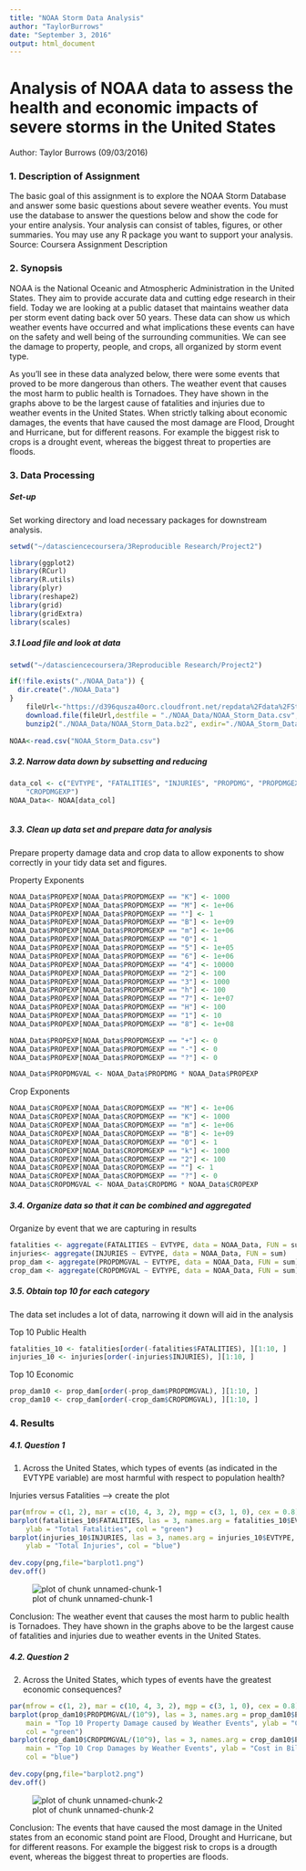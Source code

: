 ```yaml
---
title: "NOAA Storm Data Analysis"
author: "TaylorBurrows"
date: "September 3, 2016"
output: html_document
---
```


# Analysis of NOAA data to assess the health and economic impacts of severe storms in the United States
 
 Author: Taylor Burrows (09/03/2016)


### 1. Description of Assignment

The basic goal of this assignment is to explore the NOAA Storm Database and answer some basic questions about severe weather events. You must use the database to answer the questions below and show the code for your entire analysis. Your analysis can consist of tables, figures, or other summaries. You may use any R package you want to support your analysis. Source: Coursera Assignment Description

### 2. Synopsis

NOAA is the National Oceanic and Atmospheric Administration in the United States. They aim to provide accurate data and cutting edge research in their field. Today we are looking at a public dataset that maintains weather data per storm event dating back over 50 years. These data can show us which weather events have occurred and what implications these events can have on the safety and well being of the surrounding communities. We can see the damage to property, people, and crops, all organized by storm event type. 

As you'll see in these data analyzed below, there were some events that proved to be more dangerous than others. The weather event that causes the most harm to public health is Tornadoes. They have shown in the graphs above to be the largest cause of fatalities and injuries due to weather events in the United States. When strictly talking about economic damages, the events that have caused the most damage are Flood, Drought and Hurricane, but for different reasons. For example the biggest risk to crops is a drought event, whereas the biggest threat to properties are floods. 


### 3. Data Processing
##### Set-up
Set working directory and load necessary packages for downstream analysis. 
```r
setwd("~/datasciencecoursera/3Reproducible Research/Project2")

library(ggplot2)
library(RCurl)
library(R.utils) 
library(plyr)
library(reshape2)
library(grid)
library(gridExtra)
library(scales)
```


##### 3.1 Load file and look at data

```r
setwd("~/datasciencecoursera/3Reproducible Research/Project2")

if(!file.exists("./NOAA_Data")) {
  dir.create("./NOAA_Data")
}
    fileUrl<-"https://d396qusza40orc.cloudfront.net/repdata%2Fdata%2FStormData.bz2"
    download.file(fileUrl,destfile = "./NOAA_Data/NOAA_Storm_Data.csv", method="curl")
    bunzip2("./NOAA_Data/NOAA_Storm_Data.bz2", exdir="./NOAA_Storm_Data.csv")
    
NOAA<-read.csv("NOAA_Storm_Data.csv")

```


##### 3.2. Narrow data down by subsetting and reducing

```r
data_col <- c("EVTYPE", "FATALITIES", "INJURIES", "PROPDMG", "PROPDMGEXP", "CROPDMG", 
    "CROPDMGEXP")
NOAA_Data<- NOAA[data_col]
   
```

##### 3.3. Clean up data set and prepare data for analysis
Prepare property damage data and crop data to allow exponents to show correctly in your tidy data set and figures. 

Property Exponents
```r
NOAA_Data$PROPEXP[NOAA_Data$PROPDMGEXP == "K"] <- 1000
NOAA_Data$PROPEXP[NOAA_Data$PROPDMGEXP == "M"] <- 1e+06
NOAA_Data$PROPEXP[NOAA_Data$PROPDMGEXP == ""] <- 1
NOAA_Data$PROPEXP[NOAA_Data$PROPDMGEXP == "B"] <- 1e+09
NOAA_Data$PROPEXP[NOAA_Data$PROPDMGEXP == "m"] <- 1e+06
NOAA_Data$PROPEXP[NOAA_Data$PROPDMGEXP == "0"] <- 1
NOAA_Data$PROPEXP[NOAA_Data$PROPDMGEXP == "5"] <- 1e+05
NOAA_Data$PROPEXP[NOAA_Data$PROPDMGEXP == "6"] <- 1e+06
NOAA_Data$PROPEXP[NOAA_Data$PROPDMGEXP == "4"] <- 10000
NOAA_Data$PROPEXP[NOAA_Data$PROPDMGEXP == "2"] <- 100
NOAA_Data$PROPEXP[NOAA_Data$PROPDMGEXP == "3"] <- 1000
NOAA_Data$PROPEXP[NOAA_Data$PROPDMGEXP == "h"] <- 100
NOAA_Data$PROPEXP[NOAA_Data$PROPDMGEXP == "7"] <- 1e+07
NOAA_Data$PROPEXP[NOAA_Data$PROPDMGEXP == "H"] <- 100
NOAA_Data$PROPEXP[NOAA_Data$PROPDMGEXP == "1"] <- 10
NOAA_Data$PROPEXP[NOAA_Data$PROPDMGEXP == "8"] <- 1e+08

NOAA_Data$PROPEXP[NOAA_Data$PROPDMGEXP == "+"] <- 0
NOAA_Data$PROPEXP[NOAA_Data$PROPDMGEXP == "-"] <- 0
NOAA_Data$PROPEXP[NOAA_Data$PROPDMGEXP == "?"] <- 0

NOAA_Data$PROPDMGVAL <- NOAA_Data$PROPDMG * NOAA_Data$PROPEXP

```

Crop Exponents

```r
NOAA_Data$CROPEXP[NOAA_Data$CROPDMGEXP == "M"] <- 1e+06
NOAA_Data$CROPEXP[NOAA_Data$CROPDMGEXP == "K"] <- 1000
NOAA_Data$CROPEXP[NOAA_Data$CROPDMGEXP == "m"] <- 1e+06
NOAA_Data$CROPEXP[NOAA_Data$CROPDMGEXP == "B"] <- 1e+09
NOAA_Data$CROPEXP[NOAA_Data$CROPDMGEXP == "0"] <- 1
NOAA_Data$CROPEXP[NOAA_Data$CROPDMGEXP == "k"] <- 1000
NOAA_Data$CROPEXP[NOAA_Data$CROPDMGEXP == "2"] <- 100
NOAA_Data$CROPEXP[NOAA_Data$CROPDMGEXP == ""] <- 1
NOAA_Data$CROPEXP[NOAA_Data$CROPDMGEXP == "?"] <- 0
NOAA_Data$CROPDMGVAL <- NOAA_Data$CROPDMG * NOAA_Data$CROPEXP

```

##### 3.4. Organize data so that it can be combined and aggregated
Organize by event that we are capturing in results
```r
fatalities <- aggregate(FATALITIES ~ EVTYPE, data = NOAA_Data, FUN = sum)
injuries<- aggregate(INJURIES ~ EVTYPE, data = NOAA_Data, FUN = sum)
prop_dam <- aggregate(PROPDMGVAL ~ EVTYPE, data = NOAA_Data, FUN = sum)
crop_dam <- aggregate(CROPDMGVAL ~ EVTYPE, data = NOAA_Data, FUN = sum)
```

##### 3.5. Obtain top 10 for each category 
The data set includes a lot of data, narrowing it down will aid in the analysis

Top 10 Public Health

```r
fatalities_10 <- fatalities[order(-fatalities$FATALITIES), ][1:10, ]
injuries_10 <- injuries[order(-injuries$INJURIES), ][1:10, ]

```

Top 10 Economic 

```r
prop_dam10 <- prop_dam[order(-prop_dam$PROPDMGVAL), ][1:10, ]
crop_dam10 <- crop_dam[order(-crop_dam$CROPDMGVAL), ][1:10, ]

```

### 4. Results
##### 4.1. Question 1

1. Across the United States, which types of events (as indicated in the EVTYPE variable) are most harmful with respect to population health?

Injuries versus Fatalities ---> create the plot

```r
par(mfrow = c(1, 2), mar = c(10, 4, 3, 2), mgp = c(3, 1, 0), cex = 0.8)
barplot(fatalities_10$FATALITIES, las = 3, names.arg = fatalities_10$EVTYPE, main = "Top 10 Fatalities by Weather Events", 
    ylab = "Total Fatalities", col = "green")
barplot(injuries_10$INJURIES, las = 3, names.arg = injuries_10$EVTYPE, main = "Top 10 Injuries by Weather Events", 
    ylab = "Total Injuries", col = "blue")
    
dev.copy(png,file="barplot1.png")
dev.off()

```
![plot of chunk unnamed-chunk-1](/barplot1.png)

Conclusion: The weather event that causes the most harm to public health is Tornadoes. They have shown in the graphs above to be the largest cause of fatalities and injuries due to weather events in the United States.

##### 4.2. Question 2

2. Across the United States, which types of events have the greatest economic consequences?

```r
par(mfrow = c(1, 2), mar = c(10, 4, 3, 2), mgp = c(3, 1, 0), cex = 0.8)
barplot(prop_dam10$PROPDMGVAL/(10^9), las = 3, names.arg = prop_dam10$EVTYPE, 
    main = "Top 10 Property Damage caused by Weather Events", ylab = "Cost in billions", 
    col = "green")
barplot(crop_dam10$CROPDMGVAL/(10^9), las = 3, names.arg = crop_dam10$EVTYPE, 
    main = "Top 10 Crop Damages by Weather Events", ylab = "Cost in Billions", 
    col = "blue")
    
dev.copy(png,file="barplot2.png")
dev.off()

```
![plot of chunk unnamed-chunk-2](/barplot2.png)

Conclusion: The events that have caused the most damage in the United states from an economic stand point are Flood, Drought and Hurricane, but for different reasons. For example the biggest risk to crops is a drougth event, whereas the biggest threat to properties are floods. 
